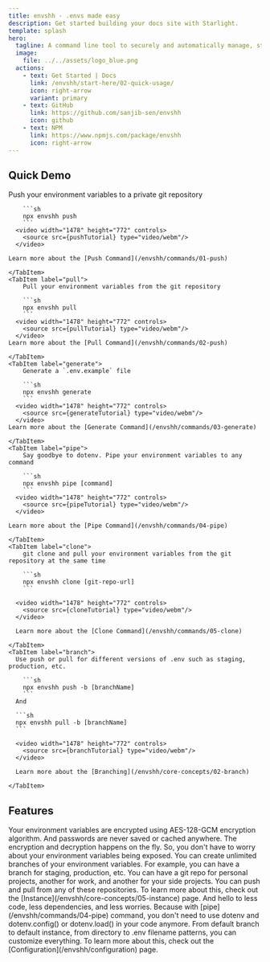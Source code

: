 ```yaml
---
title: envshh - .envs made easy
description: Get started building your docs site with Starlight.
template: splash
hero:
  tagline: A command line tool to securely and automatically manage, store environment variables
  image:
    file: ../../assets/logo_blue.png
  actions:
    - text: Get Started | Docs
      link: /envshh/start-here/02-quick-usage/
      icon: right-arrow
      variant: primary
    - text: GitHub
      link: https://github.com/sanjib-sen/envshh
      icon: github
    - text: NPM
      link: https://www.npmjs.com/package/envshh
      icon: right-arrow
---
```





## Quick Demo

<Tabs>
	<TabItem label="push">
		Push your environment variables to a private git repository
  
    	```sh
    	npx envshh push
    	```
      <video width="1478" height="772" controls>
        <source src={pushTutorial} type="video/webm"/>
      </video>

    Learn more about the [Push Command](/envshh/commands/01-push)

    </TabItem>
    <TabItem label="pull">
    	Pull your environment variables from the git repository

    	```sh
    	npx envshh pull
    	```
      <video width="1478" height="772" controls>
        <source src={pullTutorial} type="video/webm"/>
      </video>
    Learn more about the [Pull Command](/envshh/commands/02-push)

    </TabItem>
    <TabItem label="generate">
    	Generate a `.env.example` file

    	```sh
    	npx envshh generate
    	```
      <video width="1478" height="772" controls>
        <source src={generateTutorial} type="video/webm"/>
      </video>
    Learn more about the [Generate Command](/envshh/commands/03-generate)

    </TabItem>
    <TabItem label="pipe">
    	Say goodbye to dotenv. Pipe your environment variables to any command

    	```sh
    	npx envshh pipe [command]
    	```
      <video width="1478" height="772" controls>
        <source src={pipeTutorial} type="video/webm"/>
      </video>

    Learn more about the [Pipe Command](/envshh/commands/04-pipe)

    </TabItem>
    <TabItem label="clone">
    	git clone and pull your environment variables from the git repository at the same time

    	```sh
    	npx envshh clone [git-repo-url]
    	```

      <video width="1478" height="772" controls>
        <source src={cloneTutorial} type="video/webm"/>
      </video>

      Learn more about the [Clone Command](/envshh/commands/05-clone)

    </TabItem>
    <TabItem label="branch">
      Use push or pull for different versions of .env such as staging, production, etc.

    	```sh
    	npx envshh push -b [branchName]
    	```
      And

      ```sh
      npx envshh pull -b [branchName]
      ```

      <video width="1478" height="772" controls>
        <source src={branchTutorial} type="video/webm"/>
      </video>

      Learn more about the [Branching](/envshh/core-concepts/02-branch)

    </TabItem>

</Tabs>

## Features

<CardGrid stagger>
  <Card title="Security" icon="approve-check-circle">
    Your environment variables are encrypted using AES-128-GCM encryption algorithm. And passwords are never saved or cached anywhere.
    The encryption and decryption happens on the fly. So, you don't have to worry about your environment variables being exposed.
  </Card>
  <Card title="Unlimited Branches" icon="bars">
    You can create unlimited branches of your environment variables. For example, you can have a branch for staging, production, etc.
  </Card>
  <Card title="Unlimited Remote Repository" icon="laptop">
    You can have a git repo for personal projects, another for work, and another for your side projects. You can push and pull from any of these repositories.
    To learn more about this, check out the [Instance](/envshh/core-concepts/05-instance) page.
  </Card>
  <Card title="Goodbye dotenv" icon="pencil">
    And hello to less code, less dependencies, and less worries. Because with [pipe](/envshh/commands/04-pipe) command, you don't need to use dotenv and dotenv.config()
    or dotenv.load() in your code anymore.
  </Card>
  <Card title="Customization" icon="setting">
    From default branch to default instance, from directory to .env filename patterns, you can customize everything.
    To learn more about this, check out the [Configuration](/envshh/configuration) page.
  </Card>
</CardGrid>
